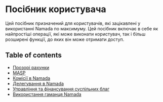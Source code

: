# Посібник користувача

Цей посібник призначений для користувачів, які зацікавлені у використанні Namada по максимуму. Цей посібник включає в себе як найпростіші операції, які може виконати користувач, так і більш розширені функції, до яких він може отримати доступ.

## Table of contents

- [Прозорі рахунки](./users/transparent-accounts.mdx)
- [MASP](./users/shielded-accounts.mdx)
- [Комісії в Namada](./users/fees.mdx)
- [Делегування в Namada](./users/delegators.mdx)
- [Управління та фінансування суспільних благ](./users/governance.mdx)
- [Використання гаманця Namada](./users/wallet.mdx)

